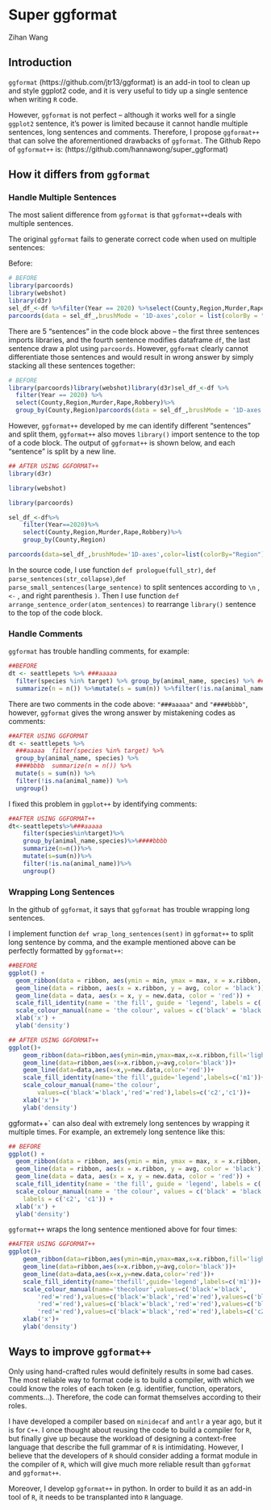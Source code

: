 # Super ggformat

Zihan Wang


## Introduction

`ggformat` (https://github.com/jtr13/ggformat) is an add-in tool to clean up and style ggplot2 code, and it is very useful to tidy up a single sentence when writing `R` code. 

However, `ggformat` is not perfect -- although it works well for a single `ggplot2` sentence, it's power is limited because it cannot handle multiple sentences, long sentences and comments. Therefore, I propose `ggformat++` that can solve the aforementioned drawbacks of `ggformat`. The Github Repo of `ggformat++` is: (https://github.com/hannawong/super_ggformat)


## How it differs from `ggformat`

### Handle Multiple Sentences

The most salient difference from `ggformat` is that `ggformat++`deals with multiple sentences. 

The original `ggformat` fails to generate correct code when used on multiple sentences: 

Before:

```r
# BEFORE
library(parcoords)
library(webshot)
library(d3r)
sel_df_<-df %>%filter(Year == 2020) %>%select(County,Region,Murder,Rape,Robbery)%>%group_by(County,Region)
parcoords(data = sel_df_,brushMode = '1D-axes',color = list(colorBy = "Region"),queue = TRUE,withD3 = TRUE)
```

There are 5 "sentences" in the code block above -- the first three sentences imports libraries, and the fourth sentence modifies dataframe `df`, the last sentence draw a plot using `parcoords`. However, `ggformat` clearly cannot differentiate those sentences and would result in wrong answer by simply stacking all these sentences together:

```r
# BEFORE
library(parcoords)library(webshot)library(d3r)sel_df_<-df %>%
  filter(Year == 2020) %>%
  select(County,Region,Murder,Rape,Robbery)%>%
  group_by(County,Region)parcoords(data = sel_df_,brushMode = '1D-axes',color = list(colorBy = "Region"),queue = TRUE,withD3 = TRUE)
```

However, `ggformat++` developed by me can identify different "sentences" and split them, `ggformat++` also moves `library()` import sentence to the top of a code block. The output of `ggformat++` is shown below, and each "sentence" is split by a new line. 

```r
## AFTER USING GGFORMAT++
library(d3r)

library(webshot)

library(parcoords)

sel_df_<-df%>%
	filter(Year==2020)%>%
	select(County,Region,Murder,Rape,Robbery)%>%
	group_by(County,Region)

parcoords(data=sel_df_,brushMode='1D-axes',color=list(colorBy="Region"),queue=TRUE,withD3=TRUE)
```


In the source code, I use function `def prologue(full_str)`, `def parse_sentences(str_collapse)`,`def parse_small_sentences(large_sentence)` to split sentences according to  `\n` , `<-` , and right parenthesis `)`. Then I use function `def arrange_sentence_order(atom_sentences)` to rearrange `library()` sentence to the top of the code block.

### Handle Comments

`ggformat` has trouble handling comments, for example:
```r
##BEFORE
dt <- seattlepets %>% ###aaaaa
  filter(species %in% target) %>% group_by(animal_name, species) %>% ####bbbb
  summarize(n = n()) %>%mutate(s = sum(n)) %>%filter(!is.na(animal_name)) %>%ungroup()
```

There are two comments in the code above: `"###aaaaa"` and `"####bbbb"`, however, `ggformat` gives the wrong answer by mistakening codes as comments:

```r
##AFTER USING GGFORMAT
dt <- seattlepets %>%
  ###aaaaa  filter(species %in% target) %>%
  group_by(animal_name, species) %>%
  ####bbbb  summarize(n = n()) %>%
  mutate(s = sum(n)) %>%
  filter(!is.na(animal_name)) %>%
  ungroup()
```

I fixed this problem in `ggplot++` by identifying comments:

```r
##AFTER USING GGFORMAT++
dt<-seattlepets%>%###aaaaa
	filter(species%in%target)%>%
	group_by(animal_name,species)%>%####bbbb
	summarize(n=n())%>%
	mutate(s=sum(n))%>%
	filter(!is.na(animal_name))%>%
	ungroup()
```

### Wrapping Long Sentences

In the github of `ggformat`, it says that `ggformat` has trouble wrapping long sentences.


I implement function `def wrap_long_sentences(sent)` in `ggformat++` to split long sentence by comma, and the example mentioned above can be perfectly formatted by `ggformat++`:
```r
##BEFORE
ggplot() +
  geom_ribbon(data = ribbon, aes(ymin = min, ymax = max, x = x.ribbon, fill = 'lightgreen')) +
  geom_line(data = ribbon, aes(x = x.ribbon, y = avg, color = 'black')) +
  geom_line(data = data, aes(x = x, y = new.data, color = 'red')) +
  scale_fill_identity(name = 'the fill', guide = 'legend', labels = c('m1')) +
  scale_colour_manual(name = 'the colour', values = c('black' = 'black', 'red' = 'red'), labels = c('c2', 'c1')) +
  xlab('x') +
  ylab('density')
```


```r
## AFTER USING GGFORMAT++
ggplot()+
	geom_ribbon(data=ribbon,aes(ymin=min,ymax=max,x=x.ribbon,fill='lightgreen'))+
	geom_line(data=ribbon,aes(x=x.ribbon,y=avg,color='black'))+
	geom_line(data=data,aes(x=x,y=new.data,color='red'))+
	scale_fill_identity(name='the fill',guide='legend',labels=c('m1'))+
	scale_colour_manual(name='the colour',
		values=c('black'='black','red'='red'),labels=c('c2','c1'))+
	xlab('x')+
	ylab('density')
```

ggformat++` can also deal with extremely long sentences by wrapping it multiple times. For example, an extremely long sentence like this:

```r
## BEFORE
ggplot() +
  geom_ribbon(data = ribbon, aes(ymin = min, ymax = max, x = x.ribbon, fill = 'lightgreen')) +
  geom_line(data = ribbon, aes(x = x.ribbon, y = avg, color = 'black')) +
  geom_line(data = data, aes(x = x, y = new.data, color = 'red')) +
  scale_fill_identity(name = 'the fill', guide = 'legend', labels = c('m1')) +
  scale_colour_manual(name = 'the colour', values = c('black' = 'black', 'red' = 'red'),values = c('black' = 'black', 'red' = 'red'),values = c('black' = 'black', 'red' = 'red'),values = c('black' = 'black', 'red' = 'red'),values = c('black' = 'black', 'red' = 'red'),values = c('black' = 'black', 'red' = 'red'),
    labels = c('c2', 'c1')) +
  xlab('x') +
  ylab('density')
```

`ggformat++` wraps the long sentence mentioned above for four times:

```r
##AFTER USING GGFORMAT++
ggplot()+
	geom_ribbon(data=ribbon,aes(ymin=min,ymax=max,x=x.ribbon,fill='lightgreen'))+
	geom_line(data=ribbon,aes(x=x.ribbon,y=avg,color='black'))+
	geom_line(data=data,aes(x=x,y=new.data,color='red'))+
	scale_fill_identity(name='thefill',guide='legend',labels=c('m1'))+
	scale_colour_manual(name='thecolour',values=c('black'='black',
		'red'='red'),values=c('black'='black','red'='red'),values=c('black'='black',
		'red'='red'),values=c('black'='black','red'='red'),values=c('black'='black',
		'red'='red'),values=c('black'='black','red'='red'),labels=c('c2','c1'))+
	xlab('x')+
	ylab('density')
```

## Ways to improve `ggformat++`

Only using hand-crafted rules would definitely results in some bad cases. The most reliable way to format code is to build a compiler, with which we could know the roles of each token (e.g. identifier, function, operators, comments...). Therefore, the code can format themselves according to their roles. 

I have developed a compiler based on `minidecaf` and `antlr` a year ago, but it is for `C++`. I once thought about reusing the code to build a compiler for `R`, but finally give up because the workload of designing a context-free language that describe the full grammar of `R` is intimidating. However, I believe that the developers of `R` should consider adding a format module in the compiler of `R`, which will give much more reliable result than `ggformat` and `ggformat++`. 

Moreover, I develop `ggformat++` in python. In order to build it as an add-in tool of `R`, it needs to be transplanted into `R` language. 